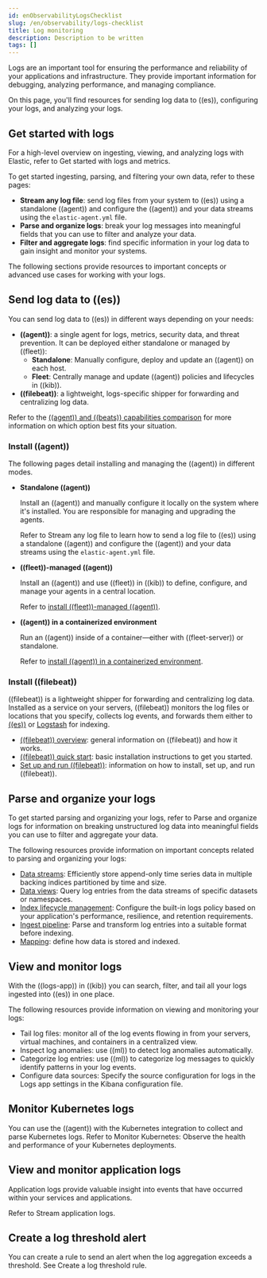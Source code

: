 ```yaml
---
id: enObservabilityLogsChecklist
slug: /en/observability/logs-checklist
title: Log monitoring
description: Description to be written
tags: []
---
```


<div id="logs-checklist"></div>

Logs are an important tool for ensuring the performance and reliability of your applications and infrastructure. They provide important information for debugging, analyzing performance, and managing compliance.

On this page, you'll find resources for sending log data to ((es)), configuring your logs, and analyzing your logs.

<div id="logs-getting-started-checklist"></div>

## Get started with logs

For a high-level overview on ingesting, viewing, and analyzing logs with Elastic, refer to <DocLink id="enObservabilityLogsMetricsGetStarted">Get started with logs and metrics</DocLink>.

To get started ingesting, parsing, and filtering your own data, refer to these pages:

* **<DocLink id="enObservabilityLogsStream">Stream any log file</DocLink>**: send log files from your system to ((es)) using a standalone ((agent)) and configure the ((agent)) and your data streams using the `elastic-agent.yml` file.
* **<DocLink id="enObservabilityLogsParse">Parse and organize logs</DocLink>**: break your log messages into meaningful fields that you can use to filter and analyze your data.
* **<DocLink id="enObservabilityLogsFilterAndAggregate">Filter and aggregate logs</DocLink>**: find specific information in your log data to gain insight and monitor your systems.

The following sections provide resources to important concepts or advanced use cases for working with your logs.

<div id="logs-send-data-checklist"></div>

## Send log data to ((es))

You can send log data to ((es)) in different ways depending on your needs:

* **((agent))**: a single agent for logs, metrics, security data, and threat prevention. It can be deployed either standalone or managed by ((fleet)):
    * **Standalone**: Manually configure, deploy and update an ((agent)) on each host.
    * **Fleet**: Centrally manage and update ((agent)) policies and lifecycles in ((kib)).
* **((filebeat))**: a lightweight, logs-specific shipper for forwarding and centralizing log data.

Refer to the [((agent)) and ((beats)) capabilities comparison](((fleet-guide))/beats-agent-comparison.html) for more information on which option best fits your situation.

<div id="agent-ref-guide"></div>

### Install ((agent))
The following pages detail installing and managing the ((agent)) in different modes.

* **Standalone ((agent))**

    Install an ((agent)) and manually configure it locally on the system where it's installed.
    You are responsible for managing and upgrading the agents.

    Refer to <DocLink id="enObservabilityLogsStream">Stream any log file</DocLink> to learn how to send a log file to ((es)) using a standalone ((agent)) and configure the ((agent)) and your data streams using the `elastic-agent.yml` file.

* **((fleet))-managed ((agent))**

    Install an ((agent)) and use ((fleet)) in ((kib)) to define, configure, and manage your agents in a central location.

    Refer to [install ((fleet))-managed ((agent))](((fleet-guide))/install-fleet-managed-elastic-agent.html).

* **((agent)) in a containerized environment**

    Run an ((agent)) inside of a container—either with ((fleet-server)) or standalone.

    Refer to [install ((agent)) in a containerized environment](((fleet-guide))/install-elastic-agents-in-containers.html).

<div id="beats-ref-guide"></div>

### Install ((filebeat))
((filebeat)) is a lightweight shipper for forwarding and centralizing log data.
Installed as a service on your servers, ((filebeat)) monitors the log files or locations that you specify, collects log events, and forwards them
either to [((es))](((ref))) or
[Logstash](((logstash-ref))) for indexing.

- [((filebeat)) overview](((filebeat-ref))/filebeat-overview.html): general information on ((filebeat)) and how it works.
- [((filebeat)) quick start](((filebeat-ref))/filebeat-installation-configuration.html): basic installation instructions to get you started.
- [Set up and run ((filebeat))](((filebeat-ref))/setting-up-and-running.html): information on how to install, set up, and run ((filebeat)).

<div id="logs-configure-data-checklist"></div>

## Parse and organize your logs

To get started parsing and organizing your logs, refer to <DocLink id="enObservabilityLogsParse">Parse and organize logs</DocLink> for information on breaking unstructured log data into meaningful fields you can use to filter and aggregate your data.

The following resources provide information on important concepts related to parsing and organizing your logs:

- [Data streams](((ref))/data-streams.html): Efficiently store append-only time series data in multiple backing indices partitioned by time and size.
- [Data views](((kibana-ref))/data-views.html): Query log entries from the data streams of specific datasets or namespaces.
- [Index lifecycle management](((ref))/example-using-index-lifecycle-policy.html): Configure the built-in logs policy based on your application's performance, resilience, and retention requirements.
- [Ingest pipeline](((ref))/ingest.html): Parse and transform log entries into a suitable format before indexing.
- [Mapping](((ref))/mapping.html): define how data is stored and indexed.

<div id="logs-monitor-checklist"></div>

## View and monitor logs

With the ((logs-app)) in ((kib)) you can search, filter, and tail all your logs ingested into ((es)) in one place.

The following resources provide information on viewing and monitoring your logs:

- <DocLink id="enObservabilityTailLogs">Tail log files</DocLink>: monitor all of the log events flowing in from your servers, virtual machines, and containers in a centralized view.
- <DocLink id="enObservabilityInspectLogAnomalies">Inspect log anomalies</DocLink>: use ((ml)) to detect log anomalies automatically.
- <DocLink id="enObservabilityCategorizeLogs">Categorize log entries</DocLink>: use ((ml)) to categorize log messages to quickly identify patterns in your log events.
- <DocLink id="enObservabilityConfigureDataSources">Configure data sources</DocLink>: Specify the source configuration for logs in the Logs app settings in the Kibana configuration file.

<div id="logs-checklist-k8s"></div>

## Monitor Kubernetes logs

You can use the ((agent)) with the Kubernetes integration to collect and parse Kubernetes logs.
Refer to <DocLink id="enObservabilityMonitorKubernetes">Monitor Kubernetes: Observe the health and performance of your Kubernetes deployments</DocLink>.

<div id="logs-app-checklist"></div>

## View and monitor application logs

Application logs provide valuable insight into events that have occurred within your services and applications.

Refer to <DocLink id="enObservabilityApplicationLogs">Stream application logs</DocLink>.

<div id="logs-alerts-checklist"></div>

## Create a log threshold alert

You can create a rule to send an alert when the log aggregation exceeds a threshold.
See <DocLink id="enObservabilityLogsThresholdAlert">Create a log threshold rule</DocLink>.
